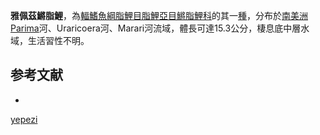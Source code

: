 {{Speciesbox
| status = NE
| status_system = IUCN3.1
| genus = Lebiasina
| species = yepezi
| authority = [[Netto-Ferreira,_Oyakawa,_Zuanon_&_Nolasco|Netto-Ferreira, Oyakawa, Zuanon & Nolasco]], 2011
| synonyms = 
}}
'''雅佩茲鱂脂鯉'''，為[[輻鰭魚綱|輻鰭魚綱]][[脂鯉目|脂鯉目]][[脂鯉亞目|脂鯉亞目]][[鱂脂鯉科|鱂脂鯉科]]的其一[[種|種]]，分布於[[南美洲|南美洲]]Parima河、Uraricoera河、Marari河流域，體長可達15.3公分，棲息底中層水域，生活習性不明。

==参考文献==
{{refbegin}}
*{{FishBase_species|genus=Lebiasina|species=yepezi|year=2013|month=10}}
{{refend}}
{{Taxonbar|from=Q5590526}}

[[Category:鱂脂鯉屬|yepezi]]